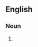 {{also|straightedges}}

==English==

===Noun===
{{head|en|noun form}}

# {{plural of|en|straight edge}}
